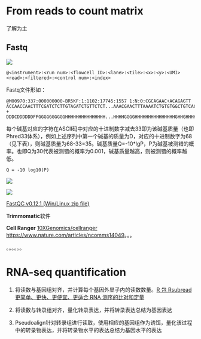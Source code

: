 # **From reads to count matrix**

了解为主

## Fastq

![](images/Fastq.jpg){fig-align="center"}

`@<instrument>:<run num>:<flowcell ID>:<lane>:<tile>:<x>:<y>:<UMI> <read>:<filtered>:<control num>:<index>`

Fastq文件形如：

```         
@M00970:337:000000000-BR5KF:1:1102:17745:1557 1:N:0:CGCAGAAC+ACAGAGTT
ACCAACCAACTTTCGATCTCTTGTAGATCTGTTCTCT...AAACGAACTTTAAAATCTGTGTGGCTGTCACTCGGCTGCATGC
+
DDDCDDDDDDFFGGGGGGGGGGHHHHHHHHHHHHHHH...HHHHGGGGHHHHHHHHHHHHHHHGHHGHHHHHHGGGGGGHHHH
```

每个碱基对应的字符在ASCII码中对应的十进制数字减去33即为该碱基质量（也即Phred33体系），例如上述序列中第一个碱基的质量为D，对应的十进制数字为68（见下表），则碱基质量为68-33=35。碱基质量Q=-10\*lgP，P为碱基被测错的概率。也即Q为30代表被测错的概率为0.001，碱基质量越高，则被测错的概率越低。

`Q = -10 log10(P)`

![](images/PhredQ_ASCII_base33.jpg){fig-align="center"}

![](images/Q_Error_Accuary.jpg){fig-align="center"}

[FastQC v0.12.1 (Win/Linux zip file)](https://www.bioinformatics.babraham.ac.uk/projects/download.html#fastqc)

**Trimmomatic**软件

**Cell Ranger** [10XGenomics/cellranger](https://github.com/10XGenomics/cellranger) <https://www.nature.com/articles/ncomms14049>。。。

。。。。。。

# **RNA-seq quantification**

1.  将读数与基因组对齐，并计算每个基因外显子内的读数数量。[R 包 Rsubread 更简单、更快、更便宜、更适合 RNA 测序的比对和定量](https://doi.org/10.1093/nar/gkz114)

2.  将读数与转录组对齐，量化转录表达，并将转录表达总结为基因表达

3.  Pseudoalign针对转录组进行读取，使用相应的基因组作为诱饵，量化该过程中的转录物表达，并将转录物水平的表达总结为基因水平的表达
